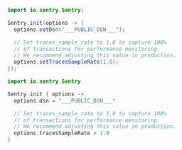 <SignInNote />

```java {tabTitle: Java} {"onboardingOptions": {"performance": "5-9"}}
import io.sentry.Sentry;

Sentry.init(options -> {
  options.setDsn("___PUBLIC_DSN___");

  // Set traces_sample_rate to 1.0 to capture 100%
  // of transactions for performance monitoring.
  // We recommend adjusting this value in production.
  options.setTracesSampleRate(1.0);
});
```

```kotlin {tabTitle: Kotlin} {"onboardingOptions": {"performance": "5-9"}}
import io.sentry.Sentry

Sentry.init { options ->
  options.dsn = "___PUBLIC_DSN___"

  // Set traces_sample_rate to 1.0 to capture 100%
  // of transactions for performance monitoring.
  // We recommend adjusting this value in production.
  options.tracesSampleRate = 1.0
}
```
